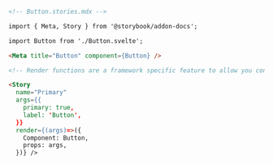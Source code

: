 ```md
<!-- Button.stories.mdx -->

import { Meta, Story } from '@storybook/addon-docs';

import Button from './Button.svelte';

<Meta title="Button" component={Button} />

<!-- Render functions are a framework specific feature to allow you control on how the component renders -->

<Story
  name="Primary"
  args={{
    primary: true,
    label: 'Button',
  }}
  render={(args)=>({
    Component: Button,
    props: args,
  })} />
```
